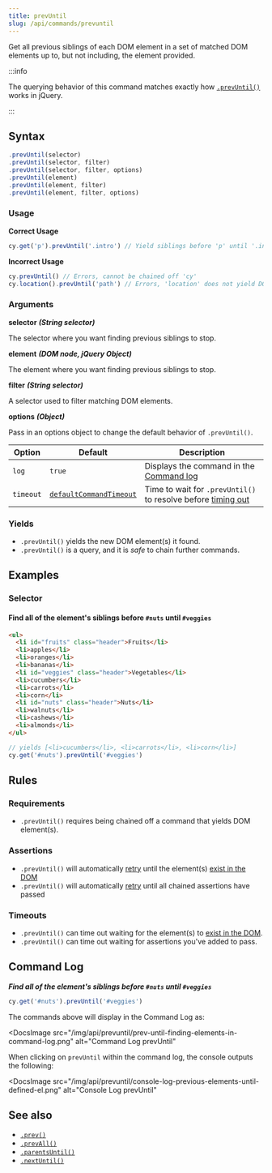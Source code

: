 ```yaml
---
title: prevUntil
slug: /api/commands/prevuntil
---
```


Get all previous siblings of each DOM element in a set of matched DOM elements
up to, but not including, the element provided.

:::info

The querying behavior of this command matches exactly how
[`.prevUntil()`](http://api.jquery.com/prevUntil) works in jQuery.

:::

## Syntax

```javascript
.prevUntil(selector)
.prevUntil(selector, filter)
.prevUntil(selector, filter, options)
.prevUntil(element)
.prevUntil(element, filter)
.prevUntil(element, filter, options)
```

### Usage

**<Icon name="check-circle" color="green" /> Correct Usage**

```javascript
cy.get('p').prevUntil('.intro') // Yield siblings before 'p' until '.intro'
```

**<Icon name="exclamation-triangle" color="red" /> Incorrect Usage**

```javascript
cy.prevUntil() // Errors, cannot be chained off 'cy'
cy.location().prevUntil('path') // Errors, 'location' does not yield DOM element
```

### Arguments

**<Icon name="angle-right" /> selector** **_(String selector)_**

The selector where you want finding previous siblings to stop.

**<Icon name="angle-right" /> element** **_(DOM node, jQuery Object)_**

The element where you want finding previous siblings to stop.

**<Icon name="angle-right" /> filter** **_(String selector)_**

A selector used to filter matching DOM elements.

**<Icon name="angle-right" /> options** **_(Object)_**

Pass in an options object to change the default behavior of `.prevUntil()`.

| Option    | Default                                                              | Description                                                                              |
| --------- | -------------------------------------------------------------------- | ---------------------------------------------------------------------------------------- |
| `log`     | `true`                                                               | Displays the command in the [Command log](/guides/core-concepts/cypress-app#Command-Log) |
| `timeout` | [`defaultCommandTimeout`](/guides/references/configuration#Timeouts) | Time to wait for `.prevUntil()` to resolve before [timing out](#Timeouts)                |

### Yields [<Icon name="question-circle"/>](/guides/core-concepts/introduction-to-cypress#Subject-Management)

- `.prevUntil()` yields the new DOM element(s) it found.
- `.prevUntil()` is a query, and it is _safe_ to chain further commands.

## Examples

### Selector

#### Find all of the element's siblings before `#nuts` until `#veggies`

```html
<ul>
  <li id="fruits" class="header">Fruits</li>
  <li>apples</li>
  <li>oranges</li>
  <li>bananas</li>
  <li id="veggies" class="header">Vegetables</li>
  <li>cucumbers</li>
  <li>carrots</li>
  <li>corn</li>
  <li id="nuts" class="header">Nuts</li>
  <li>walnuts</li>
  <li>cashews</li>
  <li>almonds</li>
</ul>
```

```javascript
// yields [<li>cucumbers</li>, <li>carrots</li>, <li>corn</li>]
cy.get('#nuts').prevUntil('#veggies')
```

## Rules

### Requirements [<Icon name="question-circle"/>](/guides/core-concepts/introduction-to-cypress#Chains-of-Commands)

- `.prevUntil()` requires being chained off a command that yields DOM
  element(s).

### Assertions [<Icon name="question-circle"/>](/guides/core-concepts/introduction-to-cypress#Assertions)

- `.prevUntil()` will automatically [retry](/guides/core-concepts/retry-ability)
  until the element(s)
  [exist in the DOM](/guides/core-concepts/introduction-to-cypress#Default-Assertions)</li><li>`.prevUntil()`
  will automatically [retry](/guides/core-concepts/retry-ability) until all
  chained assertions have passed

### Timeouts [<Icon name="question-circle"/>](/guides/core-concepts/introduction-to-cypress#Timeouts)

- `.prevUntil()` can time out waiting for the element(s) to
  [exist in the DOM](/guides/core-concepts/introduction-to-cypress#Default-Assertions).</li><li>`.prevUntil()`
  can time out waiting for assertions you've added to pass.

## Command Log

**_Find all of the element's siblings before `#nuts` until `#veggies`_**

```javascript
cy.get('#nuts').prevUntil('#veggies')
```

The commands above will display in the Command Log as:

<DocsImage
  src="/img/api/prevuntil/prev-until-finding-elements-in-command-log.png"
  alt="Command Log prevUntil"
></DocsImage>

When clicking on `prevUntil` within the command log, the console outputs the
following:

<DocsImage
  src="/img/api/prevuntil/console-log-previous-elements-until-defined-el.png"
  alt="Console Log prevUntil"
></DocsImage>

## See also

- [`.prev()`](/api/commands/prev)
- [`.prevAll()`](/api/commands/prevall)
- [`.parentsUntil()`](/api/commands/parentsuntil)
- [`.nextUntil()`](/api/commands/nextuntil)
